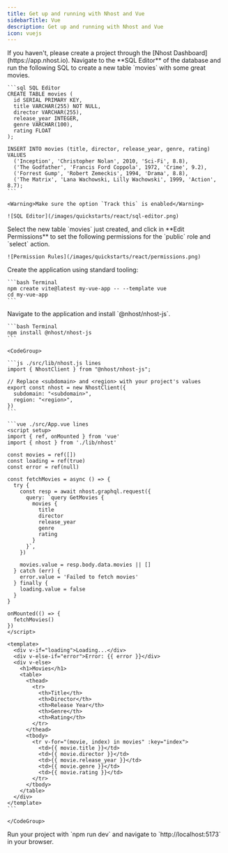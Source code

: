 ```yaml
---
title: Get up and running with Nhost and Vue
sidebarTitle: Vue
description: Get up and running with Nhost and Vue
icon: vuejs
---
```


<Steps>
  <Step title="Create Project">
    If you haven't, please create a project through the [Nhost Dashboard](https://app.nhost.io).
  </Step>

  <Step title="Setup Database">
    Navigate to the **SQL Editor** of the database and run the following SQL to create a new table `movies` with some great movies.

    ```sql SQL Editor
    CREATE TABLE movies (
      id SERIAL PRIMARY KEY,
      title VARCHAR(255) NOT NULL,
      director VARCHAR(255),
      release_year INTEGER,
      genre VARCHAR(100),
      rating FLOAT
    );

    INSERT INTO movies (title, director, release_year, genre, rating) VALUES
      ('Inception', 'Christopher Nolan', 2010, 'Sci-Fi', 8.8),
      ('The Godfather', 'Francis Ford Coppola', 1972, 'Crime', 9.2),
      ('Forrest Gump', 'Robert Zemeckis', 1994, 'Drama', 8.8),
      ('The Matrix', 'Lana Wachowski, Lilly Wachowski', 1999, 'Action', 8.7);
    ```

    <Warning>Make sure the option `Track this` is enabled</Warning>

    ![SQL Editor](/images/quickstarts/react/sql-editor.png)

  </Step>

  <Step title="Permissions">
    Select the new table `movies` just created, and click in **Edit Permissions** to set the following permissions for the `public` role and `select` action.

    ![Permission Rules](/images/quickstarts/react/permissions.png)

  </Step>

  <Step title="Setup the Application">
    Create the application using standard tooling:

    ```bash Terminal
    npm create vite@latest my-vue-app -- --template vue
    cd my-vue-app
    ```

  </Step>

  <Step title="Install the Nhost package">
    Navigate to the application and install `@nhost/nhost-js`.

    ```bash Terminal
    npm install @nhost/nhost-js
    ```

  </Step>

  <Step title="Configure the Nhost client and fetch the list of movies">

    <CodeGroup>

    ```js ./src/lib/nhost.js lines
    import { NhostClient } from "@nhost/nhost-js";

    // Replace <subdomain> and <region> with your project's values
    export const nhost = new NhostClient({
      subdomain: "<subdomain>",
      region: "<region>",
    })
    ```

    ```vue ./src/App.vue lines
    <script setup>
    import { ref, onMounted } from 'vue'
    import { nhost } from './lib/nhost'

    const movies = ref([])
    const loading = ref(true)
    const error = ref(null)

    const fetchMovies = async () => {
      try {
        const resp = await nhost.graphql.request({
          query: `query GetMovies {
            movies {
              title
              director
              release_year
              genre
              rating
            }
          }`,
        })

        movies.value = resp.body.data.movies || []
      } catch (err) {
        error.value = 'Failed to fetch movies'
      } finally {
        loading.value = false
      }
    }

    onMounted(() => {
      fetchMovies()
    })
    </script>

    <template>
      <div v-if="loading">Loading...</div>
      <div v-else-if="error">Error: {{ error }}</div>
      <div v-else>
        <h1>Movies</h1>
        <table>
          <thead>
            <tr>
              <th>Title</th>
              <th>Director</th>
              <th>Release Year</th>
              <th>Genre</th>
              <th>Rating</th>
            </tr>
          </thead>
          <tbody>
            <tr v-for="(movie, index) in movies" :key="index">
              <td>{{ movie.title }}</td>
              <td>{{ movie.director }}</td>
              <td>{{ movie.release_year }}</td>
              <td>{{ movie.genre }}</td>
              <td>{{ movie.rating }}</td>
            </tr>
          </tbody>
        </table>
      </div>
    </template>
    ```

    </CodeGroup>
  </Step>

  <Step title="The end">
    Run your project with `npm run dev` and navigate to `http://localhost:5173` in your browser.
  </Step>

</Steps>

